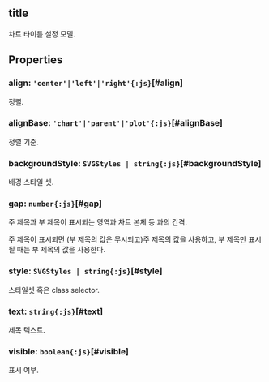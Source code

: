 ## **title**
차트 타이틀 설정 모델.
## Properties

### align: `'center'|'left'|'right'{:js}`[#align]
정렬.  
<DefaultValue value="'center'" contents=""></DefaultValue>
### alignBase: `'chart'|'parent'|'plot'{:js}`[#alignBase]
정렬 기준.  
<DefaultValue value="'plot'" contents=""></DefaultValue>
### backgroundStyle: `SVGStyles | string{:js}`[#backgroundStyle]
배경 스타일 셋.  
<DefaultValue value="undefined" contents=""></DefaultValue>
### gap: `number{:js}`[#gap]
주 제목과 부 제목이 표시되는 영역과 차트 본체 등 과의 간격.

주 제목이 표시되면 (부 제목의 값은 무시되고)주 제목의 값을 사용하고,
부 제목만 표시될 때는 부 제목의 값을 사용한다.  
<DefaultValue value="10" contents=""></DefaultValue>
### style: `SVGStyles | string{:js}`[#style]
스타일셋 혹은 class selector.  
<DefaultValue value="undefined" contents=""></DefaultValue>
### text: `string{:js}`[#text]
제목 텍스트.  
<DefaultValue value="'Title'" contents=""></DefaultValue>
### visible: `boolean{:js}`[#visible]
표시 여부.  
<DefaultValue value="true" contents=""></DefaultValue>